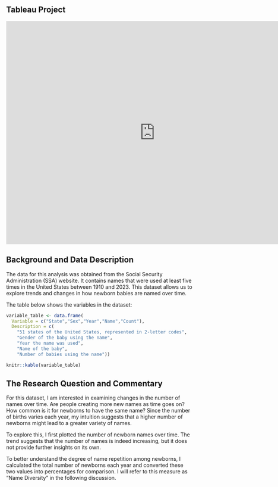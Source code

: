 ## Tableau Project
<iframe src="https://public.tableau.com/views/AS4_17395049172950/TheSecretofBabyNamingWhichPlacesHavetheLeastCreativeParents?:showVizHome=no&:embed=true"
        width="800px" height="600px" frameborder="0"></iframe>


## Background and Data Description
The data for this analysis was obtained from the Social Security Administration (SSA) website. It contains names that were used at least five times in the United States between 1910 and 2023. This dataset allows us to explore trends and changes in how newborn babies are named over time.

The table below shows the variables in the dataset:
```r

variable_table <- data.frame(
  Variable = c("State","Sex","Year","Name","Count"),
  Description = c(
    "51 states of the United States, represented in 2-letter codes",
    "Gender of the baby using the name",
    "Year the name was used",
    "Name of the baby",
    "Number of babies using the name"))

knitr::kable(variable_table)
```

## The Research Question and Commentary
For this dataset, I am interested in examining changes in the number of names over time. Are people creating more new names as time goes on? How common is it for newborns to have the same name? Since the number of births varies each year, my intuition suggests that a higher number of newborns might lead to a greater variety of names.

To explore this, I first plotted the number of newborn names over time. The trend suggests that the number of names is indeed increasing, but it does not provide further insights on its own.

To better understand the degree of name repetition among newborns, I calculated the total number of newborns each year and converted these two values into percentages for comparison. I will refer to this measure as "Name Diversity" in the following discussion.
 
 

